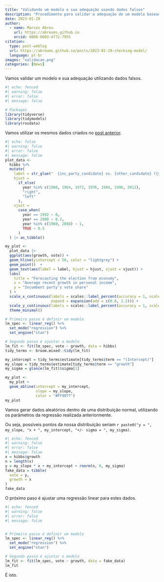 ```yaml
---
title: "Validando um modelo e sua adequação usando dados falsos"
description: "Procedimento para validar a adequação de um modelo baseado em dados falsos"
date: 2023-01-29
author: 
  - name: Marcos Abreu
    url: https://abreums.github.io
    orcid: 0000-0003-4772-7955
citation:
  type: post-weblog
  url: https://abreums.github.io/posts/2023-01-29-checking-model/
  language: pt-br
images: "validacao.png"
categories: [News]
---
```


Vamos validar um modelo e sua adequação utilizando dados falsos.

```r
#| echo: fenced
#| warning: false
#| error: false
#| message: false

# Packages
library(tidyverse)
library(tidymodels)
library(rosdata)

```

Vamos utilizar os mesmos dados criados no [post anterior](https://abreums.github.io/2023-01-25-linear-regression).

```r
#| echo: false
#| warning: false
#| error: false
#| message: false
plot_data <- 
  hibbs %>% 
  mutate(
    label = str_glue("  {inc_party_candidate} vs. {other_candidate} ({year})  "),
    hjust = 
      if_else(
        year %in% c(1960, 1964, 1972, 1976, 1984, 1996, 2012),
        "right",
        "left"
      ),
    vjust =
      case_when(
        year == 1992 ~ 0,
        year == 2000 ~ 0.2,
        year %in% c(1960, 2008) ~ 1,
        TRUE ~ 0.5
      )
  ) |> as_tibble()

my_plot <-
  plot_data |> 
  ggplot(aes(growth, vote)) +
  geom_hline(yintercept = 50, color = "lightgrey") +
  geom_point()  +
  geom_text(aes(label = label, hjust = hjust, vjust = vjust)) +
  labs(
    title = "Forecasting the election from economy",
    x = "Average recent growth in personal income",
    y = "Incumbent party's vote share"
  ) +
  scale_x_continuous(labels = scales::label_percent(accuracy = 1, scale = 1),
                     expand = expansion(add = c(0.8, 1.2))) +
  scale_y_continuous(labels = scales::label_percent(accuracy = 1, scale = 1)) +
  theme_minimal()

# Primeiro passo é definir um modelo
lm_spec <- linear_reg() %>%
  set_mode("regression") %>%
  set_engine("stan")

# Segundo passo é ajustar o modelo
lm_fit <- fit(lm_spec, vote ~ growth, data = hibbs)
tidy_terms <- broom.mixed::tidy(lm_fit)

my_intercept = tidy_terms$estimate[tidy_terms$term == "(Intercept)"]
my_slope = tidy_terms$estimate[tidy_terms$term == "growth"]
my_sigma = glance(lm_fit)$sigma[1]

my_plot <- 
  my_plot +
  geom_abline(intercept = my_intercept,
              slope = my_slope,
              color = "#FF9977")
my_plot
```

Vamos gerar dados aleatórios dentro de uma distribuição normal, utilizando os parâmetros da regressão realizada anteriormente.

Ou seja, possíveis pontos da nossa distribuição seriam `r paste0("y = ", my_slope, "x + ", my_intercept, "+/- sigma = ", my_sigma)`.

```r
#| echo: fenced
#| warning: false
#| error: false
#| message: false
x = hibbs$growth
n = length(x)
y = my_slope * x + my_intercept + rnorm(n, 0, my_sigma)
fake_data = tibble(
  vote = y,
  growth = x
)
fake_data


```

O próximo paso é ajustar uma regressão linear para estes dados.

```r
#| echo: fenced
#| warning: false
#| error: false
#| message: false


# Primeiro passo é definir um modelo
lm_spec <- linear_reg() %>%
  set_mode("regression") %>%
  set_engine("stan")

# Segundo passo é ajustar o modelo
lm_fit <- fit(lm_spec, vote ~ growth, data = fake_data)
lm_fit
```

É isto.
